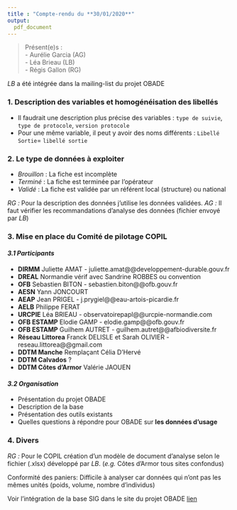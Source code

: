 ```yaml
---
title : "Compte-rendu du **30/01/2020**"
output: 
  pdf_document
---
```


> Présent(e)s :  
>  - Aurélie Garcia (AG)  
>  - Léa Brieau (LB)  
>  - Régis Gallon (RG)

*LB* a été intégrée dans la mailing-list du projet OBADE

### **1. Description des variables et homogénéisation des libellés**

- Il faudrait une description plus précise des variables : `type de suivie`, `type de protocole`, `version protocole`
- Pour une même variable, il peut y avoir des noms différents : `Libellé Sortie`= `libellé sortie`

### **2. Le type de données à exploiter** 

- *Brouillon* : La fiche est incomplète
- *Terminé* : La fiche est terminée par l'opérateur
- *Validé* : La fiche est validée par un référent local (structure) ou national

*RG :* Pour la description des données j'utilise les données validées.
*AG :* Il faut vérifier les recommandations d'analyse des données (fichier envoyé par *LB*)

### **3. Mise en place du Comité de pilotage COPIL**
#### *3.1 Participants*

- **DIRMM** Juliette AMAT - juliette.amat@@developpement-durable.gouv.fr
- **DREAL** Normandie vérif avec Sandrine ROBBES ou convention
- **OFB** Sebastien BITON - sebastien.biton@@ofb.gouv.fr
- **AESN** Yann JONCOURT
- **AEAP** Jean PRIGEL - j.prygiel@@eau-artois-picardie.fr
- **AELB** Philippe FERAT 
- **URCPIE** Léa BRIEAU - observatoirepapl@@urcpie-normandie.com
- **OFB ESTAMP** Elodie GAMP - elodie.gamp@@ofb.gouv.fr
- **OFB ESTAMP** Guilhem AUTRET - guilhem.autret@@afbiodiversite.fr
- **Réseau Littorea** Franck DELISLE et Sarah OLIVIER - reseau.littorea@@gmail.com 
- **DDTM Manche** Remplaçant Célia D'Hervé
- **DDTM Calvados** ?
- **DDTM Côtes d'Armor** Valérie JAOUEN


#### *3.2 Organisation*

- Présentation du projet OBADE
- Description de la base
- Présentation des outils existants
- Quelles questions à répondre pour OBADE sur **les données d'usage**

### **4. Divers**

*RG :* Pour le COPIL création d'un modèle de document d'analyse selon le fichier (.xlsx) développé par *LB*. (*e.g.* Côtes d'Armor tous sites confondus) 

Conformité des paniers: Difficile à analyser car données qui n'ont pas les mêmes unités (poids, volume, nombre d'individus)

Voir l'intégration de la base SIG dans le site du projet OBADE [lien](https://lizmap.afbiodiversite.fr/aamp/afb_mer/index.php/view/map/?repository=bdestampbasesig&project=ref_met_bdestamp_ref_geo_pol)
